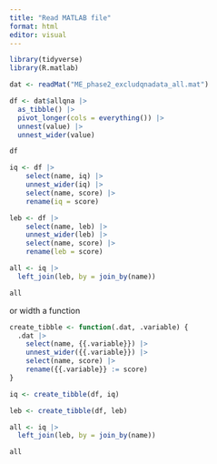 ```yaml
---
title: "Read MATLAB file"
format: html
editor: visual
---
```


```r
library(tidyverse)
library(R.matlab)

dat <- readMat("ME_phase2_excludqnadata_all.mat") 

df <- dat$allqna |> 
  as_tibble() |> 
  pivot_longer(cols = everything()) |> 
  unnest(value) |> 
  unnest_wider(value) 

df
```

```r
iq <- df |> 
    select(name, iq) |> 
    unnest_wider(iq) |> 
    select(name, score) |> 
    rename(iq = score)

leb <- df |> 
    select(name, leb) |> 
    unnest_wider(leb) |> 
    select(name, score) |> 
    rename(leb = score)

all <- iq |> 
  left_join(leb, by = join_by(name))

all
```

or width a function

```r
create_tibble <- function(.dat, .variable) {
  .dat |> 
    select(name, {{.variable}}) |> 
    unnest_wider({{.variable}}) |> 
    select(name, score) |> 
    rename({{.variable}} := score)
}

iq <- create_tibble(df, iq)

leb <- create_tibble(df, leb)

all <- iq |> 
  left_join(leb, by = join_by(name))

all
```



